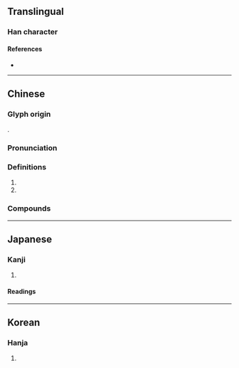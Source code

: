 {{also|哔}}
{{character info}}
==Translingual==

===Han character===
{{Han char|rn=30|rad=口|as=11|sn=14|four=66054|canj=RWTJ|ids=⿰口畢}}

====References====
* {{Han ref|kx=0204.120|dkj=04139|dj=0426.320|hdz=10667.070|uh=55F6|ud=22006|bh=B9CD|bd=47565}}

----

==Chinese==
{{zh-forms|s=哔}}

===Glyph origin===
{{Han compound|口|畢|ls=psc|c1=s|c2=p|t1=mouth}}.

===Pronunciation===
{{zh-pron
|m=bì
|c=bat1
|cat=
}}

===Definitions===
{{zh-hanzi}}

# {{n-g|An onomatopoeia.}}
# {{n-g|Used in transliterations.}}

===Compounds===
{{zh-der|嗶嗶剝剝|嗶嘰|嗶剝|咖嗶丁|你行你上，不行別嗶嗶}}

{{cln|zh|onomatopoeias}}

----

==Japanese==

===Kanji===
{{ja-kanji|grade=|rs=口11}}

# {{rfdef|ja|sort=口11}}

====Readings====
{{ja-readings
|goon=ひち
|kanon=ひつ
|kun=}}

----

==Korean==

===Hanja===
{{ko-hanja|hangeul=필|rv=pil|mr=p'il}}

# {{rfdef|ko|sort=口11}}